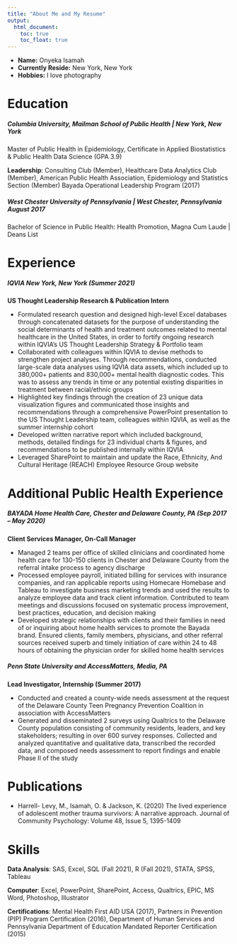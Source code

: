 ```yaml
---
title: "About Me and My Resume"
output: 
  html_document:
    toc: true
    toc_float: true
---
```


- __Name:__ Onyeka Isamah
- __Currently Reside:__ New York, New York 
- __Hobbies:__ I love photography


#  Education 


##### Columbia University, Mailman School of Public Health | New York, New York  			                 
Master of Public Health in Epidemiology, Certificate in Applied Biostatistics & Public Health Data Science (GPA 3.9)


**Leadership**: Consulting Club (Member), Healthcare Data Analytics Club (Member), American Public Health Association, Epidemiology and Statistics Section (Member) Bayada Operational Leadership Program (2017)

##### West Chester University of Pennsylvania | West Chester, Pennsylvania 				            August 2017
Bachelor of Science in Public Health: Health Promotion, Magna Cum Laude | Deans List 




#  Experience

##### IQVIA New York, New York (Summer 2021)
**US Thought Leadership Research & Publication Intern**			

- Formulated research question and designed high-level Excel databases through concatenated datasets for the purpose of understanding the social determinants of health and treatment outcomes related to mental healthcare in the United States, in order to fortify ongoing research within IQVIA’s US Thought Leadership Strategy & Portfolio team 
-	Collaborated with colleagues within IQVIA to devise methods to strengthen project analyses. Through recommendations, conducted large-scale data analyses using IQVIA data assets, which included up to 380,000+ patients and 830,000+ mental health diagnostic codes. This was to assess any trends in time or any potential existing disparities in treatment between racial/ethnic groups
- Highlighted key findings through the creation of 23 unique data visualization figures and communicated those insights and recommendations through a comprehensive PowerPoint presentation to the US Thought Leadership team, colleagues within IQVIA, as well as the summer internship cohort
- Developed written narrative report which included background, methods, detailed findings for 23 individual charts & figures, and recommendations to be published internally within IQVIA
- Leveraged SharePoint to maintain and update the Race, Ethnicity, And Cultural Heritage (REACH) Employee Resource Group website

# Additional Public Health Experience

##### BAYADA Home Health Care, Chester and Delaware County, PA 			(Sep 2017 – May 2020)
**Client Services Manager, On-Call Manager**

- Managed 2 teams per office of skilled clinicians and coordinated home health care for 130-150 clients in Chester and Delaware County from the referral intake process to agency discharge
- Processed employee payroll, initiated billing for services with insurance companies, and ran applicable reports using Homecare Homebase and Tableau to investigate business marketing trends and used the results to analyze employee data and track client information. Contributed to team meetings and discussions focused on systematic process improvement, best practices, education, and decision making
-	Developed strategic relationships with clients and their families in need of or inquiring about home health services to promote the Bayada brand. Ensured clients, family members, physicians, and other referral sources received superb and timely initiation of care within 24 to 48 hours of obtaining the physician order for skilled home health services

##### Penn State University and AccessMatters, Media, PA

**Lead Investigator, Internship (Summer 2017)**

- Conducted and created a county-wide needs assessment at the request of the Delaware County Teen Pregnancy Prevention Coalition in association with AccessMatters
-	Generated and disseminated 2 surveys using Qualtrics to the Delaware County population consisting of community residents, leaders, and key stakeholders; resulting in over 600 survey responses. Collected and analyzed quantitative and qualitative data, transcribed the recorded data, and composed needs assessment to report findings and enable Phase II of the study




# Publications

-	Harrell- Levy, M., Isamah, O. & Jackson, K. (2020) The lived experience of adolescent mother trauma survivors: A narrative approach.  Journal of Community Psychology: Volume 48, Issue 5, 1395-1409

# Skills

**Data Analysis**: SAS, Excel, SQL (Fall 2021), R (Fall 2021), STATA, SPSS, Tableau

**Computer**: Excel, PowerPoint, SharePoint, Access, Qualtrics, EPIC, MS Word, Photoshop, Illustrator

**Certifications**: Mental Health First AID USA (2017), Partners in Prevention (PIP) Program Certification (2016), Department of Human Services and Pennsylvania Department of Education Mandated Reporter Certification (2015)



